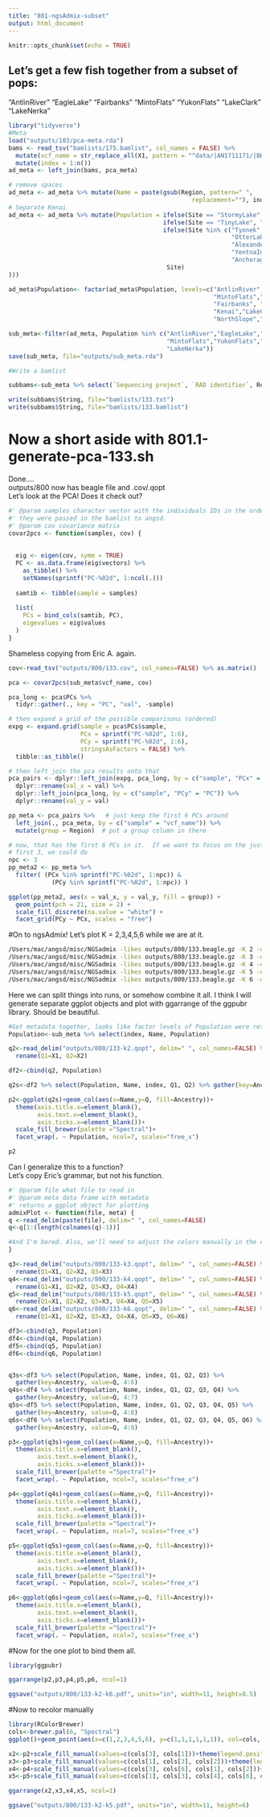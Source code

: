 ```yaml
---
title: "801-ngsAdmix-subset"
output: html_document
---
```


```r
knitr::opts_chunk$set(echo = TRUE)
```

## Let's get a few fish together from a subset of pops:

"AntlinRiver"
"EagleLake"
"Fairbanks"
"MintoFlats"
"YukonFlats"
"LakeClark"
"LakeNerka"  

```r
library("tidyverse")
#Meta
load("outputs/103/pca-meta.rda")
bams <- read_tsv("bamlists/175.bamlist", col_names = FALSE) %>%
  mutate(vcf_name = str_replace_all(X1, pattern = "^data/|AN1711171/|BK1703222/|_sorted.*$", "")) %>%
  mutate(index = 1:n())
ad_meta <- left_join(bams, pca_meta)

# remove spaces
ad_meta <- ad_meta %>% mutate(Name = paste(gsub(Region, pattern=" ",
                                                   replacement=""), index, sep="_"))
# Separate Kenai
ad_meta <- ad_meta %>% mutate(Population = ifelse(Site == "StormyLake", "Kenai",
                                           ifelse(Site == "TinyLake", "Kenai",
                                           ifelse(Site %in% c("Tyonek", "ShellLake", "AndersonLake",
                                                              "OtterLake", "BulchitnaLake",
                                                              "AlexanderLake",
                                                              "YentnaIndianCreek", "DeshkaRiver"), 
                                                              "AnchorageBowl",
                                            Site)
)))

ad_meta$Population<- factor(ad_meta$Population, levels=c("AntlinRiver","EagleLake",
                                                         "MintoFlats","YukonFlats",
                                                         "Fairbanks", "AnchorageBowl",
                                                         "Kenai","LakeClark","LakeNerka",
                                                         "NorthSlope","Selawik"))

sub_meta<-filter(ad_meta, Population %in% c("AntlinRiver","EagleLake","Fairbanks",
                                            "MintoFlats","YukonFlats","LakeClark",
                                            "LakeNerka"))
save(sub_meta, file="outputs/sub_meta.rda")

#Write a bamlist

subbams<-sub_meta %>% select(`Sequencing project`, `RAD identifier`, Region, Site) %>% separate(`Sequencing project`, c("GW", "Project")) %>% mutate(String=paste("data/",Project,"/",`RAD identifier`,"_sorted.bam", sep=""))

write(subbams$String, file="bamlists/133.txt")
write(subbams$String, file="bamlists/133.bamlist")

```

# Now a short aside with 801.1-generate-pca-133.sh
Done....  
outputs/800 now has beagle file and .cov/.qopt  
Let's look at the PCA! Does it check out?  


```r
#' @param samples character vector with the individuals IDs in the order in which
#' they were passed in the bamlist to angsd.
#' @param cov covariance matrix
covar2pcs <- function(samples, cov) {
  
  
  eig <- eigen(cov, symm = TRUE)
  PC <- as.data.frame(eig$vectors) %>%
    as_tibble() %>%
    setNames(sprintf("PC-%02d", 1:ncol(.)))
  
  samtib <- tibble(sample = samples)
  
  list(
    PCs = bind_cols(samtib, PC),
    eigevalues = eig$values
  )
}
```

Shameless copying from Eric A. again.
```r
cov<-read_tsv("outputs/800/133.cov", col_names=FALSE) %>% as.matrix()

pca <- covar2pcs(sub_meta$vcf_name, cov)

pca_long <- pca$PCs %>%
  tidyr::gather(., key = "PC", "val", -sample)

# then expand a grid of the possible comparisons (ordered)
expg <- expand.grid(sample = pca$PCs$sample,
                    PCx = sprintf("PC-%02d", 1:6),
                    PCy = sprintf("PC-%02d", 1:6),
                    stringsAsFactors = FALSE) %>%
  tibble::as_tibble()

# then left join the pca results onto that
pca_pairs <- dplyr::left_join(expg, pca_long, by = c("sample", "PCx" = "PC")) %>%
  dplyr::rename(val_x = val) %>%
  dplyr::left_join(pca_long, by = c("sample", "PCy" = "PC")) %>%
  dplyr::rename(val_y = val)

pp_meta <- pca_pairs %>%   # just keep the first 6 PCs around
  left_join(., pca_meta, by = c("sample" = "vcf_name")) %>%
  mutate(group = Region)  # put a group column in there

# now, that has the first 6 PCs in it.  If we want to focus on the just the
# first 3, we could do 
npc <- 3
pp_meta2 <- pp_meta %>%
  filter( (PCx %in% sprintf("PC-%02d", 1:npc)) & 
            (PCy %in% sprintf("PC-%02d", 1:npc)) )

ggplot(pp_meta2, aes(x = val_x, y = val_y, fill = group)) +
  geom_point(pch = 21, size = 2) +
  scale_fill_discrete(na.value = "white") + 
  facet_grid(PCy ~ PCx, scales = "free")


```

#On to ngsAdmix!
Let's plot K = 2,3,4,5,6 while we are at it.  

```sh
/Users/mac/angsd/misc/NGSadmix -likes outputs/800/133.beagle.gz -K 2 -o outputs/800/133-k2 -P 3
/Users/mac/angsd/misc/NGSadmix -likes outputs/800/133.beagle.gz -K 3 -o outputs/800/133-k3 -P 3
/Users/mac/angsd/misc/NGSadmix -likes outputs/800/133.beagle.gz -K 4 -o outputs/800/133-k4 -P 3
/Users/mac/angsd/misc/NGSadmix -likes outputs/800/133.beagle.gz -K 5 -o outputs/800/133-k5 -P 3
/Users/mac/angsd/misc/NGSadmix -likes outputs/800/133.beagle.gz -K 6 -o outputs/800/133-k6 -P 3
```

Here we can split things into runs, or somehow combine it all.  I think I will generate separate ggplot objects and plot with ggarrange of the ggpubr library.  Should be beautiful.

```r
#Get metadata together, looks like factor levels of Population were retained from sub_meta into df2 below.
Population<-sub_meta %>% select(index, Name, Population)

q2<-read_delim("outputs/800/133-k2.qopt", delim=" ", col_names=FALSE) %>% select(X1, X2) %>%
  rename(Q1=X1, Q2=X2)

df2<-cbind(q2, Population)                               

q2s<-df2 %>% select(Population, Name, index, Q1, Q2) %>% gather(key=Ancestry, value=Q, 4:5)

p2<-ggplot(q2s)+geom_col(aes(x=Name,y=Q, fill=Ancestry))+
  theme(axis.title.x=element_blank(),
        axis.text.x=element_blank(),
        axis.ticks.x=element_blank())+
  scale_fill_brewer(palette ="Spectral")+
  facet_wrap(. ~ Population, ncol=7, scales="free_x")

p2
```

Can I generalize this to a function?  
Let's copy Eric's grammar, but not his function.  

```r
#' @param file what file to read in
#' @param meta data frame with metadata
#' returns a ggplot object for plotting
admixPlot <- function(file, meta) {
q <-read_delim(paste(file), delim=" ", col_names=FALSE) 
q<-q[1:(length(colnames(q)-1))]

#And I'm bored. Also, we'll need to adjust the colors manually in the end to get them looking logical anywho. 
}
```

```r

q3<-read_delim("outputs/800/133-k3.qopt", delim=" ", col_names=FALSE) %>% select(X1, X2, X3) %>%
  rename(Q1=X1, Q2=X2, Q3=X3)
q4<-read_delim("outputs/800/133-k4.qopt", delim=" ", col_names=FALSE) %>% select(X1, X2, X3, X4) %>%
  rename(Q1=X1, Q2=X2, Q3=X3, Q4=X4)
q5<-read_delim("outputs/800/133-k5.qopt", delim=" ", col_names=FALSE) %>% select(X1, X2, X3, X4, X5) %>%
  rename(Q1=X1, Q2=X2, Q3=X3, Q4=X4, Q5=X5)
q6<-read_delim("outputs/800/133-k6.qopt", delim=" ", col_names=FALSE) %>% select(X1, X2, X3, X4, X5, X6) %>%
  rename(Q1=X1, Q2=X2, Q3=X3, Q4=X4, Q5=X5, Q6=X6)

df3<-cbind(q3, Population)                               
df4<-cbind(q4, Population)
df5<-cbind(q5, Population)                               
df6<-cbind(q6, Population)


q3s<-df3 %>% select(Population, Name, index, Q1, Q2, Q3) %>% 
  gather(key=Ancestry, value=Q, 4:6)
q4s<-df4 %>% select(Population, Name, index, Q1, Q2, Q3, Q4) %>% 
  gather(key=Ancestry, value=Q, 4:7)
q5s<-df5 %>% select(Population, Name, index, Q1, Q2, Q3, Q4, Q5) %>% 
  gather(key=Ancestry, value=Q, 4:8)
q6s<-df6 %>% select(Population, Name, index, Q1, Q2, Q3, Q4, Q5, Q6) %>% 
  gather(key=Ancestry, value=Q, 4:9)

```

```r
p3<-ggplot(q3s)+geom_col(aes(x=Name,y=Q, fill=Ancestry))+
  theme(axis.title.x=element_blank(),
        axis.text.x=element_blank(),
        axis.ticks.x=element_blank())+
  scale_fill_brewer(palette ="Spectral")+
  facet_wrap(. ~ Population, ncol=7, scales="free_x")

p4<-ggplot(q4s)+geom_col(aes(x=Name,y=Q, fill=Ancestry))+
  theme(axis.title.x=element_blank(),
        axis.text.x=element_blank(),
        axis.ticks.x=element_blank())+
  scale_fill_brewer(palette ="Spectral")+
  facet_wrap(. ~ Population, ncol=7, scales="free_x")

p5<-ggplot(q5s)+geom_col(aes(x=Name,y=Q, fill=Ancestry))+
  theme(axis.title.x=element_blank(),
        axis.text.x=element_blank(),
        axis.ticks.x=element_blank())+
  scale_fill_brewer(palette ="Spectral")+
  facet_wrap(. ~ Population, ncol=7, scales="free_x")

p6<-ggplot(q6s)+geom_col(aes(x=Name,y=Q, fill=Ancestry))+
  theme(axis.title.x=element_blank(),
        axis.text.x=element_blank(),
        axis.ticks.x=element_blank())+
  scale_fill_brewer(palette ="Spectral")+
  facet_wrap(. ~ Population, ncol=7, scales="free_x")
```

#Now for the one plot to bind them all.

```r
library(ggpubr)

ggarrange(p2,p3,p4,p5,p6, ncol=1)

ggsave("outputs/800/133-k2-k6.pdf", units="in", width=11, height=8.5)
```

#Now to recolor manually

```r
library(RColorBrewer)
cols<-brewer.pal(6, "Spectral")
ggplot()+geom_point(aes(x=c(1,2,3,4,5,6), y=c(1,1,1,1,1,1)), col=cols, cex=5)
```

```r
x2<-p2+scale_fill_manual(values=c(cols[3], cols[1]))+theme(legend.position = "none")
x3<-p3+scale_fill_manual(values=c(cols[1], cols[3], cols[2]))+theme(legend.position = "none")
x4<-p4+scale_fill_manual(values=c(cols[3], cols[6], cols[1], cols[2]))+theme(legend.position = "none")
x5<-p5+scale_fill_manual(values=c(cols[1], cols[3], cols[4], cols[6], cols[2])) +theme(legend.position = "none")

ggarrange(x2,x3,x4,x5, ncol=1)

ggsave("outputs/800/133-k2-k5.pdf", units="in", width=11, height=6)
```
